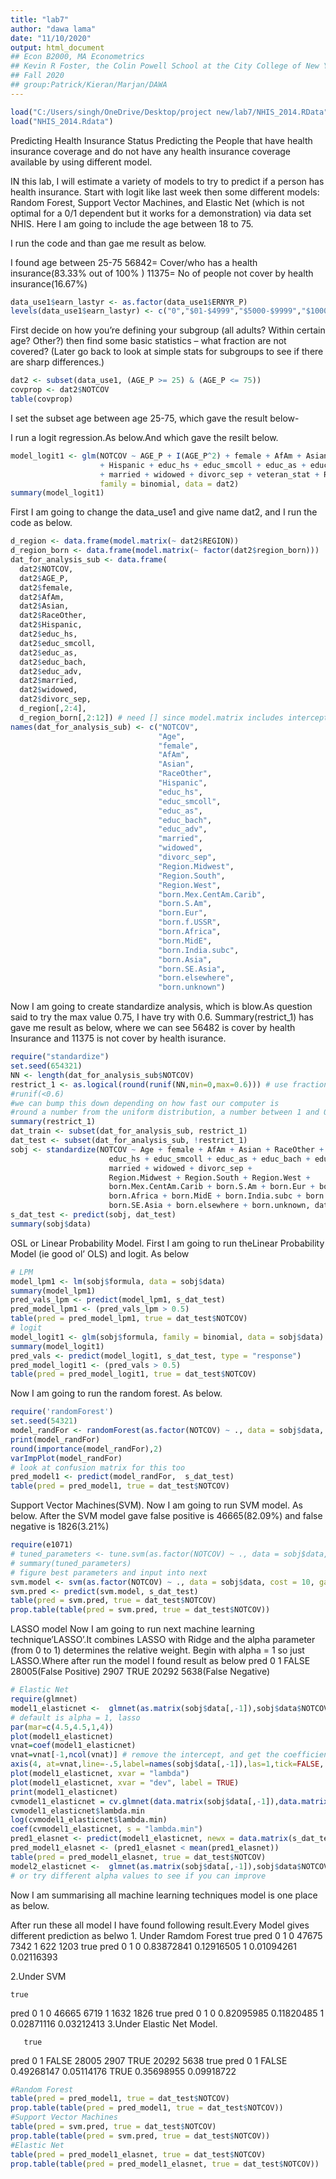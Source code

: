 ---
title: "lab7"
author: "dawa lama"
date: "11/10/2020"
output: html_document
## Econ B2000, MA Econometrics
## Kevin R Foster, the Colin Powell School at the City College of New York, CUNY
## Fall 2020
## group:Patrick/Kieran/Marjan/DAWA
---

```{r}
load("C:/Users/singh/OneDrive/Desktop/project new/lab7/NHIS_2014.RData")
load("NHIS_2014.Rdata")
```


Predicting Health Insurance Status 
Predicting the People that have health insurance coverage and do not have any health insurance coverage available by using different model. 


IN this lab, I will estimate a variety of models to try to predict if a person has health insurance. Start with logit like last week then some different models: Random Forest, Support Vector Machines, and Elastic Net (which is not optimal for a 0/1 dependent but it works for a demonstration) via data set NHIS. Here I am going to include the age between 18 to 75.

I run the code and than gae me result as below.

I found age between 25-75
56842= Cover/who has a health insurance(83.33% out of 100% )
11375= No of people not cover by health insurance(16.67%) 


```{r}
data_use1$earn_lastyr <- as.factor(data_use1$ERNYR_P)
levels(data_use1$earn_lastyr) <- c("0","$01-$4999","$5000-$9999","$10000-$14999","$15000-$19999","$20000-$24999","$25000-$34999","$35000-$44999","$45000-$54999","$55000-$64999","$65000-$74999","$75000 and over",NA,NA,NA)
```

First decide on how you're defining your subgroup (all adults? Within certain age? Other?) then find some basic statistics -- what fraction are not covered? (Later go back to look at simple stats for subgroups to see if there are sharp differences.)

```{r}
dat2 <- subset(data_use1, (AGE_P >= 25) & (AGE_P <= 75))
covprop <- dat2$NOTCOV
table(covprop)
```



I set the subset age between age 25-75, which gave the result below-

I run a logit regression.As below.And which gave the resilt below.
```{r}
model_logit1 <- glm(NOTCOV ~ AGE_P + I(AGE_P^2) + female + AfAm + Asian + RaceOther  
                    + Hispanic + educ_hs + educ_smcoll + educ_as + educ_bach + educ_adv 
                    + married + widowed + divorc_sep + veteran_stat + REGION + region_born,
                    family = binomial, data = dat2)
summary(model_logit1)
```
First I am going to change the data_use1 and give name dat2, and I run the code as below.
```{r}
d_region <- data.frame(model.matrix(~ dat2$REGION))
d_region_born <- data.frame(model.matrix(~ factor(dat2$region_born)))  # snips any with zero in the subgroup
dat_for_analysis_sub <- data.frame(
  dat2$NOTCOV,
  dat2$AGE_P,
  dat2$female,
  dat2$AfAm,
  dat2$Asian,
  dat2$RaceOther,
  dat2$Hispanic,
  dat2$educ_hs,
  dat2$educ_smcoll,
  dat2$educ_as,
  dat2$educ_bach,
  dat2$educ_adv,
  dat2$married,
  dat2$widowed,
  dat2$divorc_sep,
  d_region[,2:4],
  d_region_born[,2:12]) # need [] since model.matrix includes intercept term
names(dat_for_analysis_sub) <- c("NOTCOV",
                                 "Age",
                                 "female",
                                 "AfAm",
                                 "Asian",
                                 "RaceOther",
                                 "Hispanic",
                                 "educ_hs",
                                 "educ_smcoll",
                                 "educ_as",
                                 "educ_bach",
                                 "educ_adv",
                                 "married",
                                 "widowed",
                                 "divorc_sep",
                                 "Region.Midwest",
                                 "Region.South",
                                 "Region.West",
                                 "born.Mex.CentAm.Carib",
                                 "born.S.Am",
                                 "born.Eur",
                                 "born.f.USSR",
                                 "born.Africa",
                                 "born.MidE",
                                 "born.India.subc",
                                 "born.Asia",
                                 "born.SE.Asia",
                                 "born.elsewhere",
                                 "born.unknown")

```
Now I am going to create standardize analysis, which is blow.As question said to try the max value 0.75, I have try with 0.6.  Summary(restrict_1) has gave me result as below, where we can see 56482 is cover by health Insurance and 11375 is not cover by health isurance.
```{r}
require("standardize")
set.seed(654321)
NN <- length(dat_for_analysis_sub$NOTCOV)
restrict_1 <- as.logical(round(runif(NN,min=0,max=0.6))) # use fraction as training data
#runif(<0.6)
#we can bump this down depending on how fast our computer is
#round a number from the uniform distribution, a number between 1 and 0.6 (logical function 0 wi)
summary(restrict_1)
dat_train <- subset(dat_for_analysis_sub, restrict_1)
dat_test <- subset(dat_for_analysis_sub, !restrict_1)
sobj <- standardize(NOTCOV ~ Age + female + AfAm + Asian + RaceOther + Hispanic + 
                      educ_hs + educ_smcoll + educ_as + educ_bach + educ_adv + 
                      married + widowed + divorc_sep + 
                      Region.Midwest + Region.South + Region.West + 
                      born.Mex.CentAm.Carib + born.S.Am + born.Eur + born.f.USSR + 
                      born.Africa + born.MidE + born.India.subc + born.Asia + 
                      born.SE.Asia + born.elsewhere + born.unknown, dat_train, family = binomial)
s_dat_test <- predict(sobj, dat_test)
summary(sobj$data)
```
OSL or Linear Probability Model.
First I am going to run theLinear Probability Model (ie good ol' OLS) and logit. As below


```{r}
# LPM
model_lpm1 <- lm(sobj$formula, data = sobj$data)
summary(model_lpm1)
pred_vals_lpm <- predict(model_lpm1, s_dat_test)
pred_model_lpm1 <- (pred_vals_lpm > 0.5)
table(pred = pred_model_lpm1, true = dat_test$NOTCOV)
# logit 
model_logit1 <- glm(sobj$formula, family = binomial, data = sobj$data)
summary(model_logit1)
pred_vals <- predict(model_logit1, s_dat_test, type = "response")
pred_model_logit1 <- (pred_vals > 0.5)
table(pred = pred_model_logit1, true = dat_test$NOTCOV)
```
Now I am going to run the random forest. As below.

```{r}
require('randomForest')
set.seed(54321)
model_randFor <- randomForest(as.factor(NOTCOV) ~ ., data = sobj$data, importance=TRUE, proximity=TRUE)
print(model_randFor)
round(importance(model_randFor),2)
varImpPlot(model_randFor)
# look at confusion matrix for this too
pred_model1 <- predict(model_randFor,  s_dat_test)
table(pred = pred_model1, true = dat_test$NOTCOV)
```

Support Vector Machines(SVM).
Now I am going to run SVM model. As below.
After the SVM model gave false positive is 46665(82.09%) and false negative is 1826(3.21%)

```{r}
require(e1071)
# tuned_parameters <- tune.svm(as.factor(NOTCOV) ~ ., data = sobj$data, gamma = 10^(-3:0), cost = 10^(-2:1)) 
# summary(tuned_parameters)
# figure best parameters and input into next
svm.model <- svm(as.factor(NOTCOV) ~ ., data = sobj$data, cost = 10, gamma = 0.1)
svm.pred <- predict(svm.model, s_dat_test)
table(pred = svm.pred, true = dat_test$NOTCOV)
prop.table(table(pred = svm.pred, true = dat_test$NOTCOV))
```
LASSO model
Now I am going to run next machine learning technique'LASSO'.It combines LASSO with Ridge and the alpha parameter (from 0 to 1) determines the relative weight. Begin with alpha = 1 so just LASSO.Where after run the model I found result as below
pred        0                   1
  FALSE 28005(False Positive)  2907
  TRUE  20292                  5638(False Negative)

```{r}
# Elastic Net
require(glmnet)
model1_elasticnet <-  glmnet(as.matrix(sobj$data[,-1]),sobj$data$NOTCOV) 
# default is alpha = 1, lasso
par(mar=c(4.5,4.5,1,4))
plot(model1_elasticnet)
vnat=coef(model1_elasticnet)
vnat=vnat[-1,ncol(vnat)] # remove the intercept, and get the coefficients at the end of the path
axis(4, at=vnat,line=-.5,label=names(sobj$data[,-1]),las=1,tick=FALSE, cex.axis=0.5) 
plot(model1_elasticnet, xvar = "lambda")
plot(model1_elasticnet, xvar = "dev", label = TRUE)
print(model1_elasticnet)
cvmodel1_elasticnet = cv.glmnet(data.matrix(sobj$data[,-1]),data.matrix(sobj$data$NOTCOV)) 
cvmodel1_elasticnet$lambda.min
log(cvmodel1_elasticnet$lambda.min)
coef(cvmodel1_elasticnet, s = "lambda.min")
pred1_elasnet <- predict(model1_elasticnet, newx = data.matrix(s_dat_test), s = cvmodel1_elasticnet$lambda.min)
pred_model1_elasnet <- (pred1_elasnet < mean(pred1_elasnet)) 
table(pred = pred_model1_elasnet, true = dat_test$NOTCOV)
model2_elasticnet <-  glmnet(as.matrix(sobj$data[,-1]),sobj$data$NOTCOV, alpha = 1) 
# or try different alpha values to see if you can improve
```
Now I am summarising all machine learning techniques model is one place as below.

After run these all model I have found following result.Every Model gives different prediction as belwo
1. Under Ramdom Forest 
    true
pred     0     1
   0 47675  7342
   1   622  1203
    true
pred          0          1
   0 0.83872841 0.12916505
   1 0.01094261 0.02116393

2.Under SVM

    true
pred     0     1
   0 46665  6719
   1  1632  1826
    true
pred          0          1
   0 0.82095985 0.11820485
   1 0.02871116 0.03212413
3.Under Elastic Net Model.  
  
       true
pred        0     1
  FALSE 28005  2907
  TRUE  20292  5638
       true
pred             0          1
  FALSE 0.49268147 0.05114176
  TRUE  0.35698955 0.09918722

```{r}
#Random Forest
table(pred = pred_model1, true = dat_test$NOTCOV)
prop.table(table(pred = pred_model1, true = dat_test$NOTCOV))
#Support Vector Machines
table(pred = svm.pred, true = dat_test$NOTCOV)
prop.table(table(pred = svm.pred, true = dat_test$NOTCOV))
#Elastic Net
table(pred = pred_model1_elasnet, true = dat_test$NOTCOV)
prop.table(table(pred = pred_model1_elasnet, true = dat_test$NOTCOV))
```


